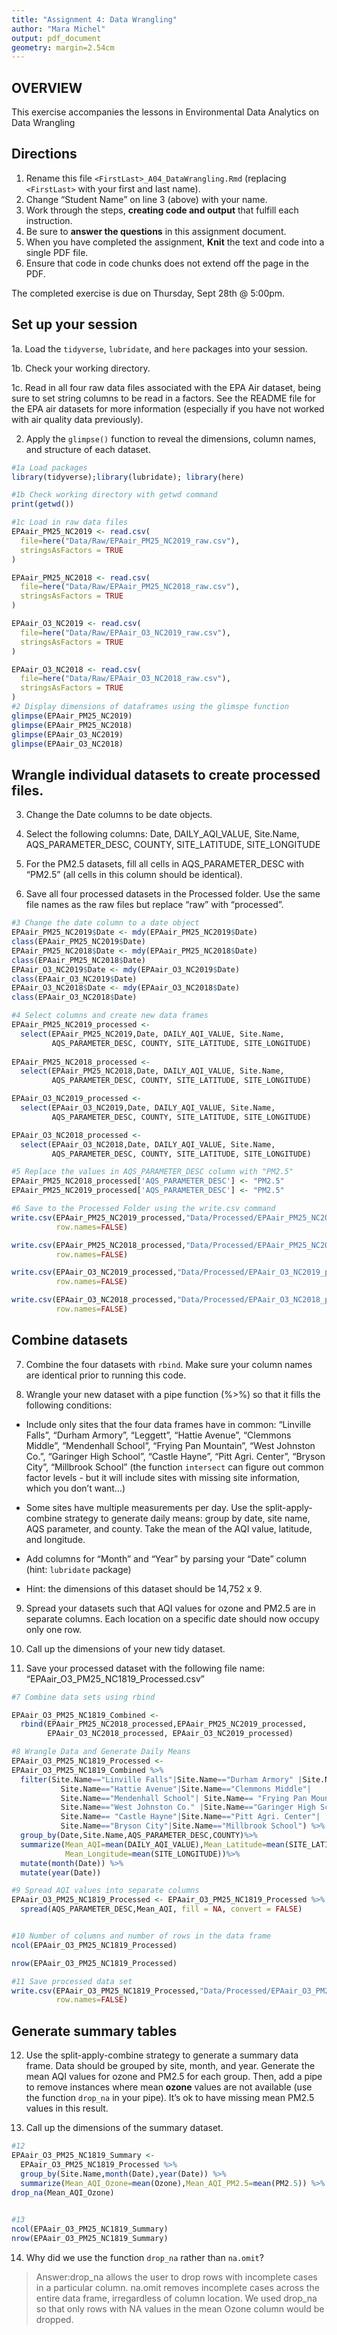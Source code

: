 ```yaml
---
title: "Assignment 4: Data Wrangling"
author: "Mara Michel"
output: pdf_document
geometry: margin=2.54cm
---
```


## OVERVIEW

This exercise accompanies the lessons in Environmental Data Analytics on Data Wrangling 

## Directions

1. Rename this file `<FirstLast>_A04_DataWrangling.Rmd` (replacing `<FirstLast>` with your first and last name).
2. Change "Student Name" on line 3 (above) with your name.
3. Work through the steps, **creating code and output** that fulfill each instruction.
4. Be sure to **answer the questions** in this assignment document.
5. When you have completed the assignment, **Knit** the text and code into a single PDF file.
6. Ensure that code in code chunks does not extend off the page in the PDF.

The completed exercise is due on Thursday, Sept 28th @ 5:00pm.

## Set up your session 

1a. Load the `tidyverse`,  `lubridate`, and `here` packages into your session.

1b. Check your working directory.

1c. Read in all four raw data files associated with the EPA Air dataset, being sure to set string columns to be read in a factors. See the README file for the EPA air datasets for more information (especially if you have not worked with air quality data previously). 

2. Apply the `glimpse()` function to reveal the dimensions, column names, and structure of each dataset. 

```r
#1a Load packages
library(tidyverse);library(lubridate); library(here)

#1b Check working directory with getwd command
print(getwd())

#1c Load in raw data files
EPAair_PM25_NC2019 <- read.csv(
  file=here("Data/Raw/EPAair_PM25_NC2019_raw.csv"), 
  stringsAsFactors = TRUE
)

EPAair_PM25_NC2018 <- read.csv(
  file=here("Data/Raw/EPAair_PM25_NC2018_raw.csv"), 
  stringsAsFactors = TRUE
)

EPAair_O3_NC2019 <- read.csv(
  file=here("Data/Raw/EPAair_O3_NC2019_raw.csv"), 
  stringsAsFactors = TRUE
)

EPAair_O3_NC2018 <- read.csv(
  file=here("Data/Raw/EPAair_O3_NC2018_raw.csv"), 
  stringsAsFactors = TRUE
)
#2 Display dimensions of dataframes using the glimspe function
glimpse(EPAair_PM25_NC2019)
glimpse(EPAair_PM25_NC2018)
glimpse(EPAair_O3_NC2019)
glimpse(EPAair_O3_NC2018)
```


## Wrangle individual datasets to create processed files.

3. Change the Date columns to be date objects.

4. Select the following columns: Date, DAILY_AQI_VALUE, Site.Name, AQS_PARAMETER_DESC, COUNTY, SITE_LATITUDE, SITE_LONGITUDE

5. For the PM2.5 datasets, fill all cells in AQS_PARAMETER_DESC with "PM2.5" (all cells in this column should be identical).

6. Save all four processed datasets in the Processed folder. Use the same file names as the raw files but replace "raw" with "processed".

```r
#3 Change the date column to a date object
EPAair_PM25_NC2019$Date <- mdy(EPAair_PM25_NC2019$Date)
class(EPAair_PM25_NC2019$Date)
EPAair_PM25_NC2018$Date <- mdy(EPAair_PM25_NC2018$Date)
class(EPAair_PM25_NC2018$Date)
EPAair_O3_NC2019$Date <- mdy(EPAair_O3_NC2019$Date)
class(EPAair_O3_NC2019$Date)
EPAair_O3_NC2018$Date <- mdy(EPAair_O3_NC2018$Date)
class(EPAair_O3_NC2018$Date)

#4 Select columns and create new data frames
EPAair_PM25_NC2019_processed <- 
  select(EPAair_PM25_NC2019,Date, DAILY_AQI_VALUE, Site.Name, 
         AQS_PARAMETER_DESC, COUNTY, SITE_LATITUDE, SITE_LONGITUDE)
   
EPAair_PM25_NC2018_processed <- 
  select(EPAair_PM25_NC2018,Date, DAILY_AQI_VALUE, Site.Name, 
         AQS_PARAMETER_DESC, COUNTY, SITE_LATITUDE, SITE_LONGITUDE)

EPAair_O3_NC2019_processed <- 
  select(EPAair_O3_NC2019,Date, DAILY_AQI_VALUE, Site.Name, 
         AQS_PARAMETER_DESC, COUNTY, SITE_LATITUDE, SITE_LONGITUDE)

EPAair_O3_NC2018_processed <- 
  select(EPAair_O3_NC2018,Date, DAILY_AQI_VALUE, Site.Name, 
         AQS_PARAMETER_DESC, COUNTY, SITE_LATITUDE, SITE_LONGITUDE)

#5 Replace the values in AQS_PARAMETER_DESC column with "PM2.5"
EPAair_PM25_NC2018_processed['AQS_PARAMETER_DESC'] <- "PM2.5"
EPAair_PM25_NC2019_processed['AQS_PARAMETER_DESC'] <- "PM2.5"

#6 Save to the Processed Folder using the write.csv command
write.csv(EPAair_PM25_NC2019_processed,"Data/Processed/EPAair_PM25_NC2019_processed.csv",
          row.names=FALSE)

write.csv(EPAair_PM25_NC2018_processed,"Data/Processed/EPAair_PM25_NC2018_processed.csv",
          row.names=FALSE)

write.csv(EPAair_O3_NC2019_processed,"Data/Processed/EPAair_O3_NC2019_processed.csv",
          row.names=FALSE)

write.csv(EPAair_O3_NC2018_processed,"Data/Processed/EPAair_O3_NC2018_processed.csv",
          row.names=FALSE)

```


## Combine datasets

7. Combine the four datasets with `rbind`. Make sure your column names are identical prior to running this code.

8. Wrangle your new dataset with a pipe function (%>%) so that it fills the following conditions: 

  * Include only sites that the four data frames have in common: "Linville Falls", "Durham Armory", "Leggett", "Hattie Avenue", "Clemmons Middle", "Mendenhall School", "Frying Pan Mountain", "West Johnston Co.", "Garinger High School", "Castle Hayne", "Pitt Agri. Center", "Bryson City", "Millbrook School" (the function `intersect` can figure out common factor levels - but it will include sites with missing site information, which you don't want...) 

  * Some sites have multiple measurements per day. Use the split-apply-combine strategy to generate daily means: group by date, site name, AQS parameter, and county. Take the mean of the AQI value, latitude, and longitude.
  
  * Add columns for "Month" and "Year" by parsing your "Date" column (hint: `lubridate` package)
  
  * Hint: the dimensions of this dataset should be 14,752 x 9.

9. Spread your datasets such that AQI values for ozone and PM2.5 are in separate columns. Each location on a specific date should now occupy only one row.

10. Call up the dimensions of your new tidy dataset.

11. Save your processed dataset with the following file name: "EPAair_O3_PM25_NC1819_Processed.csv"

```r
#7 Combine data sets using rbind

EPAair_O3_PM25_NC1819_Combined <-
  rbind(EPAair_PM25_NC2018_processed,EPAair_PM25_NC2019_processed,
        EPAair_O3_NC2018_processed, EPAair_O3_NC2019_processed)

#8 Wrangle Data and Generate Daily Means
EPAair_O3_PM25_NC1819_Processed <-
EPAair_O3_PM25_NC1819_Combined %>% 
  filter(Site.Name=="Linville Falls"|Site.Name=="Durham Armory" |Site.Name== "Leggett"|
           Site.Name=="Hattie Avenue"|Site.Name=="Clemmons Middle"|
           Site.Name=="Mendenhall School"| Site.Name== "Frying Pan Mountain"|
           Site.Name=="West Johnston Co." |Site.Name=="Garinger High School" |
           Site.Name== "Castle Hayne"|Site.Name=="Pitt Agri. Center"|
           Site.Name=="Bryson City"|Site.Name=="Millbrook School") %>%
  group_by(Date,Site.Name,AQS_PARAMETER_DESC,COUNTY)%>%
  summarize(Mean_AQI=mean(DAILY_AQI_VALUE),Mean_Latitude=mean(SITE_LATITUDE),
            Mean_Longitude=mean(SITE_LONGITUDE))%>%
  mutate(month(Date)) %>%
  mutate(year(Date))

#9 Spread AQI values into separate columns
EPAair_O3_PM25_NC1819_Processed <- EPAair_O3_PM25_NC1819_Processed %>%
  spread(AQS_PARAMETER_DESC,Mean_AQI, fill = NA, convert = FALSE)


#10 Number of columns and number of rows in the data frame
ncol(EPAair_O3_PM25_NC1819_Processed)

nrow(EPAair_O3_PM25_NC1819_Processed)

#11 Save processed data set
write.csv(EPAair_O3_PM25_NC1819_Processed,"Data/Processed/EPAair_O3_PM25_NC1819_Processed.csv",
          row.names=FALSE)

```


## Generate summary tables

12. Use the split-apply-combine strategy to generate a summary data frame. Data should be grouped by site, month, and year. Generate the mean AQI values for ozone and PM2.5 for each group. Then, add a pipe to remove instances where mean **ozone** values are not available (use the function `drop_na` in your pipe). It's ok to have missing mean PM2.5 values in this result. 

13. Call up the dimensions of the summary dataset.

```r

#12
EPAair_O3_PM25_NC1819_Summary <-
  EPAair_O3_PM25_NC1819_Processed %>%
  group_by(Site.Name,month(Date),year(Date)) %>%
  summarize(Mean_AQI_Ozone=mean(Ozone),Mean_AQI_PM2.5=mean(PM2.5)) %>%
drop_na(Mean_AQI_Ozone)
  

#13
ncol(EPAair_O3_PM25_NC1819_Summary)
nrow(EPAair_O3_PM25_NC1819_Summary)

```

14. Why did we use the function `drop_na` rather than `na.omit`?

> Answer:drop_na allows the user to drop rows with incomplete cases in a particular column. na.omit removes incomplete cases across the entire data frame, irregardless of column location. We used drop_na so that only rows with NA values in the mean Ozone column would be dropped.